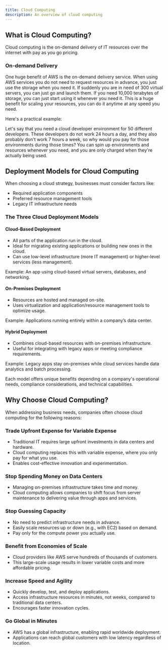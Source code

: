 ```yaml
---
title: Cloud Computing
description: An overview of cloud computing 
---
```


## What is Cloud Computing?

Cloud computing is the on-demand delivery of IT resources over the internet with pay as you go pricing.

### On-demand Delivery

One huge benefit of AWS is the on-demand delivery service. When using AWS services you do not need to request resources in advance, you just use the storage when you need it. If suddenly you are in need of 300 virtual servers, you can just go and launch them. If you need 10,000 terabytes of storage, you can just start using it whenever you need it. This is a huge benefit for scaling your resources, you can do it anytime at any speed you need.

Here's a practical example:

Let's say that you need a cloud developer environment for 50 different developers. These developers do not work 24 hours a day, and they also probably don't work 7 hours a week, so why would you pay for those environments during those times? You can spin up environments and resources whenever you need, and you are only charged when they're actually being used.

## Deployment Models for Cloud Computing

When choosing a cloud strategy, businesses must consider factors like:

- Required application components
- Preferred resource management tools
- Legacy IT infrastructure needs

### The Three Cloud Deployment Models

#### Cloud-Based Deployment
- All parts of the application run in the cloud.
- Ideal for migrating existing applications or building new ones in the cloud.
- Can use low-level infrastructure (more IT management) or higher-level services (less management).

Example: An app using cloud-based virtual servers, databases, and networking.

#### On-Premises Deployment
- Resources are hosted and managed on-site.
- Uses virtualization and application/resource management tools to optimize usage.

Example: Applications running entirely within a company’s data center.

#### Hybrid Deployment
- Combines cloud-based resources with on-premises infrastructure.
- Useful for integrating with legacy apps or meeting compliance requirements.

Example: Legacy apps stay on-premises while cloud services handle data analytics and batch processing.

Each model offers unique benefits depending on a company's operational needs, compliance considerations, and technical capabilities.

## Why Choose Cloud Computing?
When addressing business needs, companies often choose cloud computing for the following reasons:

### Trade Upfront Expense for Variable Expense
- Traditional IT requires large upfront investments in data centers and hardware.
- Cloud computing replaces this with variable expense, where you only pay for what you use.
- Enables cost-effective innovation and experimentation.

### Stop Spending Money on Data Centers
- Managing on-premises infrastructure takes time and money.
- Cloud computing allows companies to shift focus from server maintenance to delivering value through apps and services.

### Stop Guessing Capacity
- No need to predict infrastructure needs in advance.
- Easily scale resources up or down (e.g., with EC2) based on demand.
- Pay only for the compute power you actually use.

### Benefit from Economies of Scale
- Cloud providers like AWS serve hundreds of thousands of customers.
- This large-scale usage results in lower variable costs and more affordable pricing.

### Increase Speed and Agility
- Quickly develop, test, and deploy applications.
- Access infrastructure resources in minutes, not weeks, compared to traditional data centers.
- Encourages faster innovation cycles.

### Go Global in Minutes
- AWS has a global infrastructure, enabling rapid worldwide deployment.
- Applications can reach global customers with low latency regardless of location.

